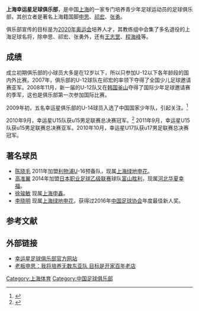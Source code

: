 '''上海幸运星足球俱乐部'''，是中国[[上海|上海]]的一家专门培养青少年足球运动员的足球俱乐部，其创立者是著名上海籍国脚[[申思|申思]]、[[祁宏|祁宏]]、[[张勇_(足球运动员)|张勇]]。

俱乐部宣传的目标是为[[2020年奥运会|2020年奥运会]]培养人才，其教练组中会集了多名退役的上海足球名将，除申思、祁宏、张勇外，还有[[王志罡|王志罡]]、[[程海峰|程海峰]]等。

== 成绩 ==
成立初期俱乐部的小球员大多是在12岁以下，所以只参加U-12以下各年龄段的国内外比赛。2007年，俱乐部的U-12球队在祁宏的率领下夺得了全国少儿足球邀请赛亚军。2008年11月，新一届的U-12队又在[[韩国|韩国]][[釜山|釜山]]夺得了国际少年足球邀请赛的季军，这也是俱乐部第一次参加国际比赛。

2009年初，五名幸运星俱乐部的U-14球员入选了中国国家少年队，引起关注。<ref>{{cite news|url=http://sports.sina.com.cn/b/2009-02-22/15154232017.shtml|title=申思：五人入选国少是种肯定 争取培育更多优秀苗子|publisher=东方体育日报|date=2009-02-22|accessdate=2009-02-22|archive-date=2019-09-13|archive-url=https://web.archive.org/web/20190913211148/http://sports.sina.com.cn/b/2009-02-22/15154232017.shtml|dead-url=no}}</ref>

2010年9月，幸运星U15队获u15男足联赛总决赛冠军。<ref>{{cite news|url=http://www.luckystarfc.com/bencandy.php?fid-1-id-137-page-1.htm|title=幸运星U15队获u15男足联赛总决赛冠军|publisher=上海幸运星足球俱乐部|date=20010-09-25|accessdate=2010-09-25}}{{dead link|date=2017年11月 |bot=InternetArchiveBot |fix-attempted=yes }}</ref>
2011年9月，幸运星U15队获u15男足联赛总决赛亚军。2010年10月，幸运星U17队获u17男足联赛总决赛冠军。

==著名球员==
*[[陈晓毛|陈晓毛]] 2011年加盟[[利物浦足球俱乐部|利物浦]]U-16预备队，现属[[上海绿地申花足球俱乐部|上海绿地申花]]。
*[[高准翼|高准翼]] 2014年加盟[[日本职业足球乙级联赛|日本职业足球乙级联赛]]球队[[富山胜利|富山胜利]]，现属[[河北华夏幸福足球俱乐部|河北华夏幸福]]。
*[[徐骏敏|徐骏敏]] 现属[[上海申鑫足球俱乐部|上海申鑫]]。
*[[李晓明_(足球运动员)|李晓明]] 现属[[上海绿地申花足球俱乐部|上海绿地申花]]，获得过2016年[[中国足球协会|中国足球协会]]年度最佳新人奖。

== 参考文献 ==
<div class="references-small">
<references />
</div>

== 外部链接 ==
* [https://web.archive.org/web/20131003084630/http://luckstarfc.online.sh.cn/ 幸运星足球俱乐部官方网站]
* [http://sports.sina.com.cn/b/2008-12-29/10264146911.shtml 老板申思：我将培养无数东亚队 目标是开家百年老店]{{Wayback|url=http://sports.sina.com.cn/b/2008-12-29/10264146911.shtml |date=20160304140138 }}

[[Category:上海体育|Category:上海体育]]
[[Category:中国足球俱乐部|Category:中国足球俱乐部]]